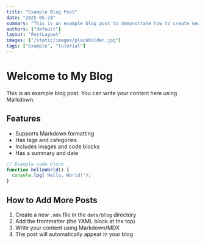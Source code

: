 ```yaml
---
title: "Example Blog Post"
date: "2025-05-24"
summary: "This is an example blog post to demonstrate how to create new posts."
authors: ["default"]
layout: "PostLayout"
images: ["/static/images/placeholder.jpg"]
tags: ["example", "tutorial"]
---
```


# Welcome to My Blog

This is an example blog post. You can write your content here using Markdown.

## Features

- Supports Markdown formatting
- Has tags and categories
- Includes images and code blocks
- Has a summary and date

```javascript
// Example code block
function helloWorld() {
  console.log('Hello, World!');
}
```

## How to Add More Posts

1. Create a new `.mdx` file in the `data/blog` directory
2. Add the frontmatter (the YAML block at the top)
3. Write your content using Markdown/MDX
4. The post will automatically appear in your blog
